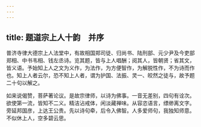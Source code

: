 ```yaml
---
---
---
```

title: 题道宗上人十韵　并序
---



普济寺律大德宗上人法堂中，有故相国郑司徒、归尚书、陆刑部、元少尹及今吏部郑相、中书韦相、钱左丞诗。览其题，皆与上人唱酬；阅其人，皆朝贤；省其文，皆义语。予始知上人之文为义作，为法作，为方便智作，为解脱性作，不为诗而作也。知上人者云尔，恐不知上人者，谓为护国、法振、灵一、皎然之徒与，故予题二十句以解之。

如来说偈赞，菩萨著论议。是故宗律师，以诗为佛事。一音无差别，四句有诠次。欲使第一流，皆知不二义。精洁沾戒体，闲淡藏禅味。从容恣语言，缥缈离文字。旁延邦国彦，上达王公贵。先以诗句牵，后令入佛智。人多爱师句，我独知师意。不似休上人，空多碧云思。